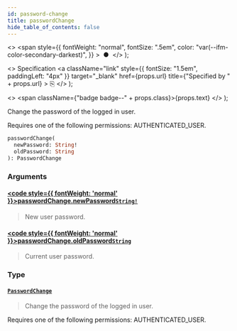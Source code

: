 ```yaml
---
id: password-change
title: passwordChange
hide_table_of_contents: false
---
```


  <>
    <span
      style={{
        fontWeight: "normal",
        fontSize: ".5em",
        color: "var(--ifm-color-secondary-darkest)",
      }}
    >
      &nbsp;●&nbsp;
    </span>
  </>
);

  <>
    Specification
    <a
      className="link"
      style={{ fontSize: "1.5em", paddingLeft: "4px" }}
      target="\_blank"
      href={props.url}
      title={"Specified by " + props.url}
    >
      ⎘
    </a>
  </>
);

  <>
    <span className={"badge badge--" + props.class}>{props.text}</span>
  </>
);

Change the password of the logged in user.

Requires one of the following permissions: AUTHENTICATED_USER.

```graphql
passwordChange(
  newPassword: String!
  oldPassword: String
): PasswordChange
```

### Arguments

#### [<code style={{ fontWeight: 'normal' }}>passwordChange.<b>newPassword</b></code>](#)<Bullet />[`String!`](../../../storefront/miscellaneous/scalars/string) <Badge class="secondary" text="non-null"/> <Badge class="secondary" text="scalar"/>

> New user password.

#### [<code style={{ fontWeight: 'normal' }}>passwordChange.<b>oldPassword</b></code>](#)<Bullet />[`String`](../../../storefront/miscellaneous/scalars/string) <Badge class="secondary" text="scalar"/>

> Current user password.

### Type

#### [`PasswordChange`](../../../storefront/users/objects/password-change) <Badge class="secondary" text="object"/>

> Change the password of the logged in user.

Requires one of the following permissions: AUTHENTICATED_USER.

>
